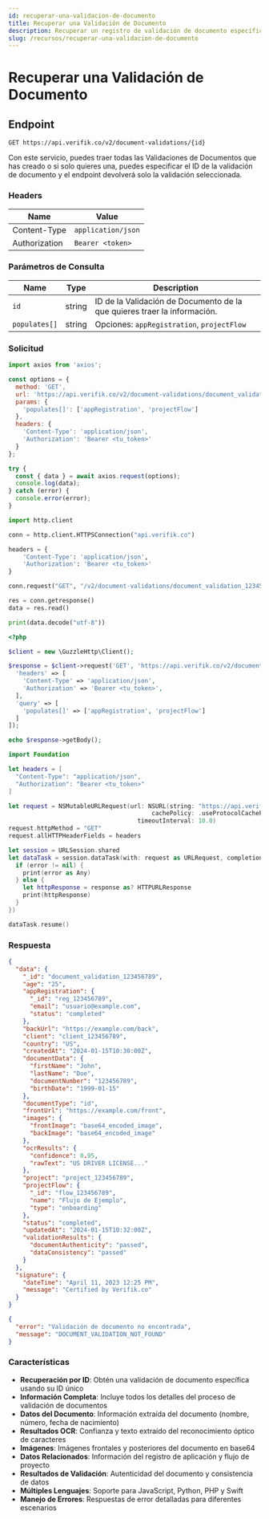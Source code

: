 ```yaml
---
id: recuperar-una-validacion-de-documento
title: Recuperar una Validación de Documento
description: Recuperar un registro de validación de documento específico usando su identificador único
slug: /recursos/recuperar-una-validacion-de-documento
---
```



# Recuperar una Validación de Documento

## Endpoint

```
GET https://api.verifik.co/v2/document-validations/{id}
```

Con este servicio, puedes traer todas las Validaciones de Documentos que has creado o si solo quieres una, puedes especificar el ID de la validación de documento y el endpoint devolverá solo la validación seleccionada.

### Headers

| Name          | Value              |
| ------------- | ------------------ |
| Content-Type  | `application/json` |
| Authorization | `Bearer <token>`   |

### Parámetros de Consulta

| Name          | Type   | Description                                                                                    |
| ------------- | ------ | ---------------------------------------------------------------------------------------------- |
| `id`          | string | ID de la Validación de Documento de la que quieres traer la información.                         |
| `populates[]` | string | Opciones: `appRegistration`, `projectFlow`                                                     |

### Solicitud

<Tabs>
  <TabItem value="javascript" label="JavaScript">

```javascript
import axios from 'axios';

const options = {
  method: 'GET',
  url: 'https://api.verifik.co/v2/document-validations/document_validation_123456789',
  params: {
    'populates[]': ['appRegistration', 'projectFlow']
  },
  headers: {
    'Content-Type': 'application/json',
    'Authorization': 'Bearer <tu_token>'
  }
};

try {
  const { data } = await axios.request(options);
  console.log(data);
} catch (error) {
  console.error(error);
}
```

  </TabItem>
  <TabItem value="python" label="Python">

```python
import http.client

conn = http.client.HTTPSConnection("api.verifik.co")

headers = {
    'Content-Type': 'application/json',
    'Authorization': 'Bearer <tu_token>'
}

conn.request("GET", "/v2/document-validations/document_validation_123456789?populates[]=appRegistration&populates[]=projectFlow", headers=headers)

res = conn.getresponse()
data = res.read()

print(data.decode("utf-8"))
```

  </TabItem>
  <TabItem value="php" label="PHP">

```php
<?php

$client = new \GuzzleHttp\Client();

$response = $client->request('GET', 'https://api.verifik.co/v2/document-validations/document_validation_123456789', [
  'headers' => [
    'Content-Type' => 'application/json',
    'Authorization' => 'Bearer <tu_token>',
  ],
  'query' => [
    'populates[]' => ['appRegistration', 'projectFlow']
  ]
]);

echo $response->getBody();
```

  </TabItem>
  <TabItem value="swift" label="Swift">

```swift
import Foundation

let headers = [
  "Content-Type": "application/json",
  "Authorization": "Bearer <tu_token>"
]

let request = NSMutableURLRequest(url: NSURL(string: "https://api.verifik.co/v2/document-validations/document_validation_123456789?populates[]=appRegistration&populates[]=projectFlow")! as URL,
                                        cachePolicy: .useProtocolCachePolicy,
                                    timeoutInterval: 10.0)
request.httpMethod = "GET"
request.allHTTPHeaderFields = headers

let session = URLSession.shared
let dataTask = session.dataTask(with: request as URLRequest, completionHandler: { (data, response, error) -> Void in
  if (error != nil) {
    print(error as Any)
  } else {
    let httpResponse = response as? HTTPURLResponse
    print(httpResponse)
  }
})

dataTask.resume()
```

  </TabItem>
</Tabs>

### Respuesta

<Tabs>
  <TabItem value="200" label="200">

```json
{
  "data": {
    "_id": "document_validation_123456789",
    "age": "25",
    "appRegistration": {
      "_id": "reg_123456789",
      "email": "usuario@example.com",
      "status": "completed"
    },
    "backUrl": "https://example.com/back",
    "client": "client_123456789",
    "country": "US",
    "createdAt": "2024-01-15T10:30:00Z",
    "documentData": {
      "firstName": "John",
      "lastName": "Doe",
      "documentNumber": "123456789",
      "birthDate": "1999-01-15"
    },
    "documentType": "id",
    "frontUrl": "https://example.com/front",
    "images": {
      "frontImage": "base64_encoded_image",
      "backImage": "base64_encoded_image"
    },
    "ocrResults": {
      "confidence": 0.95,
      "rawText": "US DRIVER LICENSE..."
    },
    "project": "project_123456789",
    "projectFlow": {
      "_id": "flow_123456789",
      "name": "Flujo de Ejemplo",
      "type": "onboarding"
    },
    "status": "completed",
    "updatedAt": "2024-01-15T10:32:00Z",
    "validationResults": {
      "documentAuthenticity": "passed",
      "dataConsistency": "passed"
    }
  },
  "signature": {
    "dateTime": "April 11, 2023 12:25 PM",
    "message": "Certified by Verifik.co"
  }
}
```

  </TabItem>
  <TabItem value="404" label="404">

```json
{
  "error": "Validación de documento no encontrada",
  "message": "DOCUMENT_VALIDATION_NOT_FOUND"
}
```

  </TabItem>
</Tabs>

### Características

- **Recuperación por ID**: Obtén una validación de documento específica usando su ID único
- **Información Completa**: Incluye todos los detalles del proceso de validación de documentos
- **Datos del Documento**: Información extraída del documento (nombre, número, fecha de nacimiento)
- **Resultados OCR**: Confianza y texto extraído del reconocimiento óptico de caracteres
- **Imágenes**: Imágenes frontales y posteriores del documento en base64
- **Datos Relacionados**: Información del registro de aplicación y flujo de proyecto
- **Resultados de Validación**: Autenticidad del documento y consistencia de datos
- **Múltiples Lenguajes**: Soporte para JavaScript, Python, PHP y Swift
- **Manejo de Errores**: Respuestas de error detalladas para diferentes escenarios
